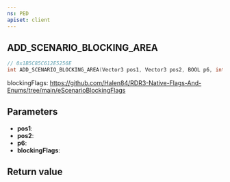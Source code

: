```yaml
---
ns: PED
apiset: client
---
```

## ADD_SCENARIO_BLOCKING_AREA

```c
// 0x1B5C85C612E5256E
int ADD_SCENARIO_BLOCKING_AREA(Vector3 pos1, Vector3 pos2, BOOL p6, int blockingFlags);
```

blockingFlags: https://github.com/Halen84/RDR3-Native-Flags-And-Enums/tree/main/eScenarioBlockingFlags

## Parameters
* **pos1**:
* **pos2**:
* **p6**:
* **blockingFlags**:

## Return value